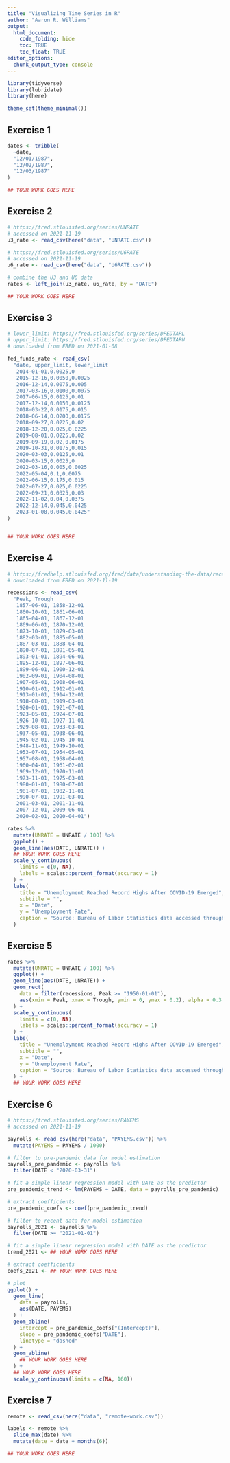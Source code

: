 ```yaml
---
title: "Visualizing Time Series in R"
author: "Aaron R. Williams"
output:
  html_document:
    code_folding: hide
    toc: TRUE
    toc_float: TRUE
editor_options:
  chunk_output_type: console
---
```


```r
library(tidyverse)
library(lubridate)
library(here)

theme_set(theme_minimal())

```

## Exercise 1

```r
dates <- tribble(
  ~date,
  "12/01/1987",
  "12/02/1987",
  "12/03/1987"
)

## YOUR WORK GOES HERE

```

## Exercise 2

```r
# https://fred.stlouisfed.org/series/UNRATE
# accessed on 2021-11-19
u3_rate <- read_csv(here("data", "UNRATE.csv"))

# https://fred.stlouisfed.org/series/U6RATE
# accessed on 2021-11-19
u6_rate <- read_csv(here("data", "U6RATE.csv"))

# combine the U3 and U6 data
rates <- left_join(u3_rate, u6_rate, by = "DATE")

## YOUR WORK GOES HERE

```

## Exercise 3

```r
# lower_limit: https://fred.stlouisfed.org/series/DFEDTARL
# upper_limit: https://fred.stlouisfed.org/series/DFEDTARU
# downloaded from FRED on 2021-01-08

fed_funds_rate <- read_csv(
  "date, upper_limit, lower_limit
   2014-01-01,0.0025,0
   2015-12-16,0.0050,0.0025
   2016-12-14,0.0075,0.005
   2017-03-16,0.0100,0.0075
   2017-06-15,0.0125,0.01
   2017-12-14,0.0150,0.0125
   2018-03-22,0.0175,0.015
   2018-06-14,0.0200,0.0175
   2018-09-27,0.0225,0.02
   2018-12-20,0.025,0.0225
   2019-08-01,0.0225,0.02
   2019-09-19,0.02,0.0175
   2019-10-31,0.0175,0.015
   2020-03-03,0.0125,0.01
   2020-03-15,0.0025,0
   2022-03-16,0.005,0.0025
   2022-05-04,0.1,0.0075
   2022-06-15,0.175,0.015
   2022-07-27,0.025,0.0225
   2022-09-21,0.0325,0.03
   2022-11-02,0.04,0.0375
   2022-12-14,0.045,0.0425
   2023-01-08,0.045,0.0425"
)


## YOUR WORK GOES HERE

```

## Exercise 4

```r
# https://fredhelp.stlouisfed.org/fred/data/understanding-the-data/recession-bars/
# downloaded from FRED on 2021-11-19

recessions <- read_csv(
  "Peak, Trough
   1857-06-01, 1858-12-01
   1860-10-01, 1861-06-01
   1865-04-01, 1867-12-01
   1869-06-01, 1870-12-01
   1873-10-01, 1879-03-01
   1882-03-01, 1885-05-01
   1887-03-01, 1888-04-01
   1890-07-01, 1891-05-01
   1893-01-01, 1894-06-01
   1895-12-01, 1897-06-01
   1899-06-01, 1900-12-01
   1902-09-01, 1904-08-01
   1907-05-01, 1908-06-01
   1910-01-01, 1912-01-01
   1913-01-01, 1914-12-01
   1918-08-01, 1919-03-01
   1920-01-01, 1921-07-01
   1923-05-01, 1924-07-01
   1926-10-01, 1927-11-01
   1929-08-01, 1933-03-01
   1937-05-01, 1938-06-01
   1945-02-01, 1945-10-01
   1948-11-01, 1949-10-01
   1953-07-01, 1954-05-01
   1957-08-01, 1958-04-01
   1960-04-01, 1961-02-01
   1969-12-01, 1970-11-01
   1973-11-01, 1975-03-01
   1980-01-01, 1980-07-01
   1981-07-01, 1982-11-01
   1990-07-01, 1991-03-01
   2001-03-01, 2001-11-01
   2007-12-01, 2009-06-01
   2020-02-01, 2020-04-01")

rates %>%
  mutate(UNRATE = UNRATE / 100) %>%
  ggplot() +
  geom_line(aes(DATE, UNRATE)) +
  ## YOUR WORK GOES HERE
  scale_y_continuous(
    limits = c(0, NA),
    labels = scales::percent_format(accuracy = 1)
  ) +
  labs(
    title = "Unemployment Reached Record Highs After COVID-19 Emerged",
    subtitle = "",
    x = "Date",
    y = "Unemployment Rate",
    caption = "Source: Bureau of Labor Statistics data accessed through FRED"
  )

```

## Exercise 5

```r
rates %>%
  mutate(UNRATE = UNRATE / 100) %>%
  ggplot() +
  geom_line(aes(DATE, UNRATE)) +
  geom_rect(
    data = filter(recessions, Peak >= "1950-01-01"),
    aes(xmin = Peak, xmax = Trough, ymin = 0, ymax = 0.2), alpha = 0.3
  ) + 
  scale_y_continuous(
    limits = c(0, NA),
    labels = scales::percent_format(accuracy = 1)
  ) +
  labs(
    title = "Unemployment Reached Record Highs After COVID-19 Emerged",
    subtitle = "",
    x = "Date",
    y = "Unemployment Rate",
    caption = "Source: Bureau of Labor Statistics data accessed through FRED"
  ) +
  ## YOUR WORK GOES HERE

```

## Exercise 6

```r
# https://fred.stlouisfed.org/series/PAYEMS
# accessed on 2021-11-19

payrolls <- read_csv(here("data", "PAYEMS.csv")) %>%
  mutate(PAYEMS = PAYEMS / 1000)

# filter to pre-pandemic data for model estimation
payrolls_pre_pandemic <- payrolls %>%
  filter(DATE < "2020-03-31")

# fit a simple linear regression model with DATE as the predictor
pre_pandemic_trend <- lm(PAYEMS ~ DATE, data = payrolls_pre_pandemic)

# extract coefficients
pre_pandemic_coefs <- coef(pre_pandemic_trend)

# filter to recent data for model estimation
payrolls_2021 <- payrolls %>%
  filter(DATE >= "2021-01-01")

# fit a simple linear regression model with DATE as the predictor
trend_2021 <- ## YOUR WORK GOES HERE

# extract coefficients
coefs_2021 <- ## YOUR WORK GOES HERE

# plot
ggplot() +
  geom_line(
    data = payrolls,
    aes(DATE, PAYEMS)
  ) +
  geom_abline(
    intercept = pre_pandemic_coefs["(Intercept)"], 
    slope = pre_pandemic_coefs["DATE"],
    linetype = "dashed"
  ) +
  geom_abline(
    ## YOUR WORK GOES HERE
  ) +
  ## YOUR WORK GOES HERE
  scale_y_continuous(limits = c(NA, 160))

```

## Exercise 7

```r
remote <- read_csv(here("data", "remote-work.csv"))

labels <- remote %>%
  slice_max(date) %>%
  mutate(date = date + months(6))

## YOUR WORK GOES HERE

```
